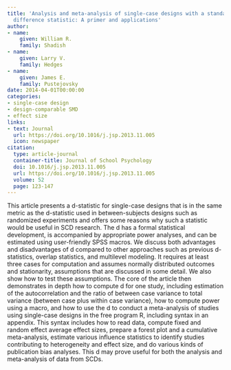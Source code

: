 ```yaml
---
title: 'Analysis and meta-analysis of single-case designs with a standardized mean
  difference statistic: A primer and applications'
author:
- name:
    given: William R.
    family: Shadish
- name:
    given: Larry V.
    family: Hedges
- name:
    given: James E.
    family: Pustejovsky
date: 2014-04-01T00:00:00
categories:
- single-case design
- design-comparable SMD
- effect size
links:
- text: Journal
  url: https://doi.org/10.1016/j.jsp.2013.11.005
  icon: newspaper
citation:
  type: article-journal
  container-title: Journal of School Psychology
  doi: 10.1016/j.jsp.2013.11.005
  url: https://doi.org/10.1016/j.jsp.2013.11.005
  volume: 52
  page: 123-147
---
```


This article presents a d-statistic for single-case designs that is in the same metric as the d-statistic used in between-subjects designs such as randomized experiments and offers some reasons why such a statistic would be useful in SCD research. The d has a formal statistical development, is accompanied by appropriate power analyses, and can be estimated using user-friendly SPSS macros. We discuss both advantages and disadvantages of d compared to other approaches such as previous d-statistics, overlap statistics, and multilevel modeling. It requires at least three cases for computation and assumes normally distributed outcomes and stationarity, assumptions that are discussed in some detail. We also show how to test these assumptions. The core of the article then demonstrates in depth how to compute d for one study, including estimation of the autocorrelation and the ratio of between case variance to total variance (between case plus within case variance), how to compute power using a macro, and how to use the d to conduct a meta-analysis of studies using single-case designs in the free program R, including syntax in an appendix. This syntax includes how to read data, compute fixed and random effect average effect sizes, prepare a forest plot and a cumulative meta-analysis, estimate various influence statistics to identify studies contributing to heterogeneity and effect size, and do various kinds of publication bias analyses. This d may prove useful for both the analysis and meta-analysis of data from SCDs.


